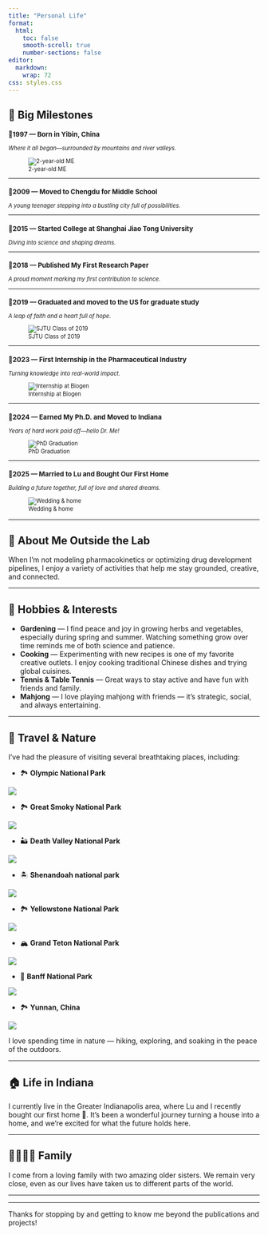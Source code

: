```yaml
---
title: "Personal Life"
format:
  html:
    toc: false
    smooth-scroll: true
    number-sections: false
editor: 
  markdown: 
    wrap: 72
css: styles.css
---
```


## 🎉 Big Milestones

::: {.timeline style="font-size: 0.8em;"}
### 📍1997 — Born in Yibin, China

*Where it all began—surrounded by mountains and river valleys.*

![2-year-old ME](media/personal/child.jpg)

------------------------------------------------------------------------

### 📍2009 — Moved to Chengdu for Middle School

*A young teenager stepping into a bustling city full of possibilities.*

------------------------------------------------------------------------

### 📍2015 — Started College at Shanghai Jiao Tong University

*Diving into science and shaping dreams.*

------------------------------------------------------------------------

### 📍2018 — Published My First Research Paper

*A proud moment marking my first contribution to science.*

------------------------------------------------------------------------

### 📍2019 — Graduated and moved to the US for graduate study

*A leap of faith and a heart full of hope.*

![SJTU Class of 2019](media/personal/2019_graduation.jpg)

------------------------------------------------------------------------

### 📍2023 — First Internship in the Pharmaceutical Industry

*Turning knowledge into real-world impact.*

![Internship at Biogen](media/personal/internship.jpg)

------------------------------------------------------------------------

### 📍2024 — Earned My Ph.D. and Moved to Indiana

*Years of hard work paid off—hello Dr. Me!*

![PhD Graduation](media/personal/2024_graduation.jpg)

------------------------------------------------------------------------

### 📍2025 — Married to Lu and Bought Our First Home

*Building a future together, full of love and shared dreams.*

![Wedding & home](media/personal/married.JPG)
:::

------------------------------------------------------------------------

## 👋 About Me Outside the Lab

When I’m not modeling pharmacokinetics or optimizing drug development
pipelines, I enjoy a variety of activities that help me stay grounded,
creative, and connected.

------------------------------------------------------------------------

## 🌱 Hobbies & Interests

-   **Gardening** — I find peace and joy in growing herbs and
    vegetables, especially during spring and summer. Watching something
    grow over time reminds me of both science and patience.
-   **Cooking** — Experimenting with new recipes is one of my favorite
    creative outlets. I enjoy cooking traditional Chinese dishes and
    trying global cuisines.
-   **Tennis & Table Tennis** — Great ways to stay active and have fun
    with friends and family.
-   **Mahjong** — I love playing mahjong with friends — it’s strategic,
    social, and always entertaining.

------------------------------------------------------------------------

## 🌄 Travel & Nature

I’ve had the pleasure of visiting several breathtaking places,
including:

-   🏞 **Olympic National Park**

![](media/personal/olympic.jpg)

-   🏞 **Great Smoky National Park**

![](media/personal/greatsmoky.jpg)

-   🏜️ **Death Valley National Park**

![](media/personal/deathvally.jpg)

-   🏝 **Shenandoah national park**

![](media/personal/shenadoh.jpg)

-   🏞️ **Yellowstone National Park**

![](media/personal/Yellowstone.jpg)

-   🏔️ **Grand Teton National Park**

![](media/personal/Grand_tedon.jpg)

-   🍁 **Banff National Park**

![](media/personal/Banff.jpg)

-   🏞 **Yunnan, China**

![](media/personal/yunnan.jpg)

I love spending time in nature — hiking, exploring, and soaking in the
peace of the outdoors.

------------------------------------------------------------------------

## 🏠 Life in Indiana

I currently live in the Greater Indianapolis area, where Lu and I
recently bought our first home 🏡. It’s been a wonderful journey turning
a house into a home, and we’re excited for what the future holds here.

------------------------------------------------------------------------

## 👨‍👩‍👧‍👧 Family

I come from a loving family with two amazing older sisters. We remain
very close, even as our lives have taken us to different parts of the
world.

------------------------------------------------------------------------

------------------------------------------------------------------------

Thanks for stopping by and getting to know me beyond the publications
and projects!
